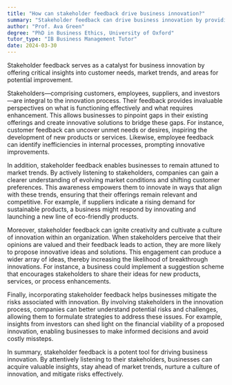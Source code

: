 ```yaml
---
title: "How can stakeholder feedback drive business innovation?"
summary: "Stakeholder feedback can drive business innovation by providing insights into customer needs, market trends, and potential improvements."
author: "Prof. Ava Green"
degree: "PhD in Business Ethics, University of Oxford"
tutor_type: "IB Business Management Tutor"
date: 2024-03-30
---
```


Stakeholder feedback serves as a catalyst for business innovation by offering critical insights into customer needs, market trends, and areas for potential improvement.

Stakeholders—comprising customers, employees, suppliers, and investors—are integral to the innovation process. Their feedback provides invaluable perspectives on what is functioning effectively and what requires enhancement. This allows businesses to pinpoint gaps in their existing offerings and create innovative solutions to bridge these gaps. For instance, customer feedback can uncover unmet needs or desires, inspiring the development of new products or services. Likewise, employee feedback can identify inefficiencies in internal processes, prompting innovative improvements.

In addition, stakeholder feedback enables businesses to remain attuned to market trends. By actively listening to stakeholders, companies can gain a clearer understanding of evolving market conditions and shifting customer preferences. This awareness empowers them to innovate in ways that align with these trends, ensuring that their offerings remain relevant and competitive. For example, if suppliers indicate a rising demand for sustainable products, a business might respond by innovating and launching a new line of eco-friendly products.

Moreover, stakeholder feedback can ignite creativity and cultivate a culture of innovation within an organization. When stakeholders perceive that their opinions are valued and their feedback leads to action, they are more likely to propose innovative ideas and solutions. This engagement can produce a wider array of ideas, thereby increasing the likelihood of breakthrough innovations. For instance, a business could implement a suggestion scheme that encourages stakeholders to share their ideas for new products, services, or process enhancements.

Finally, incorporating stakeholder feedback helps businesses mitigate the risks associated with innovation. By involving stakeholders in the innovation process, companies can better understand potential risks and challenges, allowing them to formulate strategies to address these issues. For example, insights from investors can shed light on the financial viability of a proposed innovation, enabling businesses to make informed decisions and avoid costly missteps.

In summary, stakeholder feedback is a potent tool for driving business innovation. By attentively listening to their stakeholders, businesses can acquire valuable insights, stay ahead of market trends, nurture a culture of innovation, and mitigate risks effectively.
    